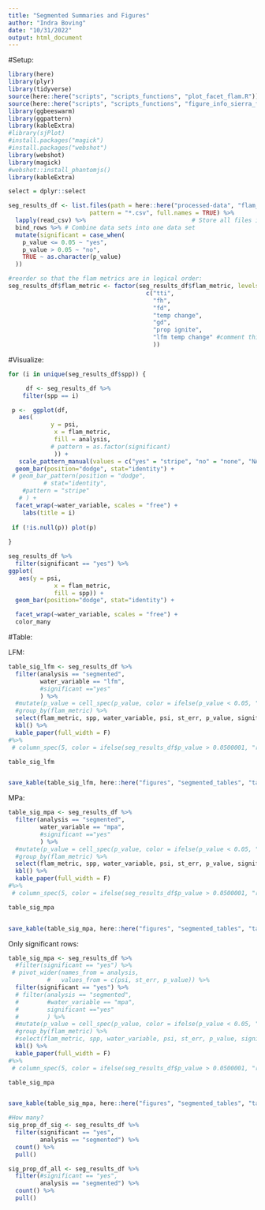 ```yaml
---
title: "Segmented Summaries and Figures"
author: "Indra Boving"
date: "10/31/2022"
output: html_document
---
```


#Setup:

```r
library(here)
library(plyr)
library(tidyverse)
source(here::here("scripts", "scripts_functions", "plot_facet_flam.R"))
source(here::here("scripts", "scripts_functions", "figure_info_sierra_flammability.R"))
library(ggbeeswarm)
library(ggpattern)
library(kableExtra)
#library(sjPlot)
#install.packages("magick")
#install.packages("webshot")
library(webshot)
library(magick)
#webshot::install_phantomjs()
library(kableExtra)

select = dplyr::select
```


```r
seg_results_df <- list.files(path = here::here("processed-data", "flam_segmented_reg"),  # Identify all CSV files
                       pattern = "*.csv", full.names = TRUE) %>% 
  lapply(read_csv) %>%                              # Store all files in list
  bind_rows %>% # Combine data sets into one data set 
  mutate(significant = case_when(
    p_value <= 0.05 ~ "yes", 
    p_value > 0.05 ~ "no", 
    TRUE ~ as.character(p_value)
  ))

#reorder so that the flam metrics are in logical order: 
seg_results_df$flam_metric <- factor(seg_results_df$flam_metric, levels = 
                                       c("tti", 
                                         "fh", 
                                         "fd", 
                                         "temp change", 
                                         "gd", 
                                         "prop ignite", 
                                         "lfm temp change" #comment this out once its fixed in processing code
                                         ))
```

#Visualize: 
```r
for (i in unique(seg_results_df$spp)) {

     df <- seg_results_df %>% 
    filter(spp == i) 

 p <-  ggplot(df,
   aes(
            y = psi, 
             x = flam_metric, 
             fill = analysis, 
            # pattern = as.factor(significant)
             )) + 
   scale_pattern_manual(values = c("yes" = "stripe", "no" = "none", "NA" = "none")) +
  geom_bar(position="dodge", stat="identity") +
 # geom_bar_pattern(position = "dodge", 
          # stat="identity",
    #pattern = "stripe"
   # ) +
  facet_wrap(~water_variable, scales = "free") +
    labs(title = i)
 
 if (!is.null(p)) plot(p)
 
}
```
```r
seg_results_df %>% 
  filter(significant == "yes") %>% 
ggplot(
   aes(y = psi, 
             x = flam_metric, 
             fill = spp)) + 
  geom_bar(position="dodge", stat="identity") +

  facet_wrap(~water_variable, scales = "free") +
  color_many
```


#Table: 

LFM: 
```r
table_sig_lfm <- seg_results_df %>%
  filter(analysis == "segmented", 
         water_variable == "lfm", 
         #significant =="yes"
         ) %>% 
  #mutate(p_value = cell_spec(p_value, color = ifelse(p_value < 0.05, "green","red"))) %>% 
  #group_by(flam_metric) %>% 
  select(flam_metric, spp, water_variable, psi, st_err, p_value, significant) %>% 
  kbl() %>% 
  kable_paper(full_width = F) 
#%>%
 # column_spec(5, color = ifelse(seg_results_df$p_value > 0.0500001, "red", "green"))

table_sig_lfm


save_kable(table_sig_lfm, here::here("figures", "segmented_tables", "table_sig_lfm.png"))
```

MPa: 
```r
table_sig_mpa <- seg_results_df %>%
  filter(analysis == "segmented", 
         water_variable == "mpa", 
         #significant =="yes"
         ) %>% 
  #mutate(p_value = cell_spec(p_value, color = ifelse(p_value < 0.05, "green","red"))) %>% 
  #group_by(flam_metric) %>% 
  select(flam_metric, spp, water_variable, psi, st_err, p_value, significant) %>% 
  kbl() %>% 
  kable_paper(full_width = F) 
#%>%
 # column_spec(5, color = ifelse(seg_results_df$p_value > 0.0500001, "red", "green"))

table_sig_mpa


save_kable(table_sig_mpa, here::here("figures", "segmented_tables", "table_sig_mpa.png"))
```

Only significant rows: 
```r
table_sig_mpa <- seg_results_df %>%
  #filter(significant == "yes") %>% 
 # pivot_wider(names_from = analysis, 
           #   values_from = c(psi, st_err, p_value)) %>% 
  filter(significant == "yes") %>% 
  # filter(analysis == "segmented", 
  #        #water_variable == "mpa", 
  #        significant =="yes"
  #        ) %>% 
  #mutate(p_value = cell_spec(p_value, color = ifelse(p_value < 0.05, "green","red"))) %>% 
  #group_by(flam_metric) %>% 
  #select(flam_metric, spp, water_variable, psi, st_err, p_value, significant) %>% 
  kbl() %>% 
  kable_paper(full_width = F) 
#%>%
 # column_spec(5, color = ifelse(seg_results_df$p_value > 0.0500001, "red", "green"))

table_sig_mpa


save_kable(table_sig_mpa, here::here("figures", "segmented_tables", "table_sig_all.png"))

#How many? 
sig_prop_df_sig <- seg_results_df %>%
  filter(significant == "yes", 
         analysis == "segmented") %>% 
  count() %>% 
  pull()

sig_prop_df_all <- seg_results_df %>%
  filter(#significant == "yes", 
         analysis == "segmented") %>% 
  count() %>% 
  pull()

```
